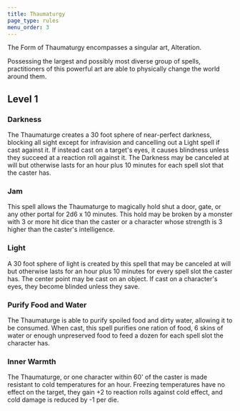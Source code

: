 ```yaml
---
title: Thaumaturgy
page_type: rules
menu_order: 3
---
```


The Form of Thaumaturgy encompasses a singular art, Alteration.

Possessing the largest and possibly most diverse group of spells, practitioners of this powerful art are able to physically change the world around them.

## Level 1

### Darkness

The Thaumaturge creates a 30 foot sphere of near-perfect darkness, blocking all sight except for infravision and cancelling out a Light spell if cast against it. If instead cast on a target's eyes, it causes blindness unless they succeed at a reaction roll against it. The Darkness may be canceled at will but otherwise lasts for an hour plus 10 minutes for each spell slot that the caster has.

### Jam

This spell allows the Thaumaturge to magically hold shut a door, gate, or any other portal for 2d6 x 10 minutes. This hold may be broken by a monster with 3 or more hit dice than the caster or a character whose strength is 3 higher than the caster's intelligence.

### Light

A 30 foot sphere of light is created by this spell that may be canceled at will but otherwise lasts for an hour plus 10 minutes for every spell slot the caster has. The center point may be cast on an object. If cast on a character's eyes, they become blinded unless they save.

### Purify Food and Water

The Thaumaturge is able to purify spoiled food and dirty water, allowing it to be consumed. When cast, this spell purifies one ration of food, 6 skins of water or enough unpreserved food to feed a dozen for each spell slot the character has.

### Inner Warmth

The Thaumaturge, or one character within 60' of the caster is made resistant to cold temperatures for an hour. Freezing temperatures have no effect on the target, they gain +2 to reaction rolls against cold effect, and cold damage is reduced by -1 per die.
